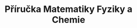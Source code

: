 ---
title: Příručka Matematiky Fyziky a Chemie
description: Rychlá příručka Matematiky Fyziky a Chemie 
template: splash
hero:
  tagline: Vítejte na rychlé příručce Matematiky Fyziky a Chemie 
  image:
    file: ../../assets/PriruckaIcon.webp
  actions:
    - text: Otevřít Příručku
      link: /uvod/uvod
      icon: right-arrow
      variant: primary
---